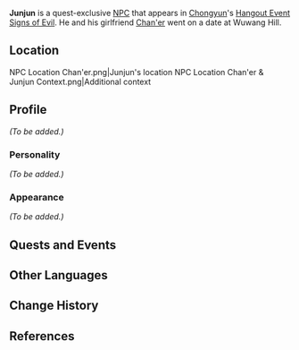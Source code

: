 {{Meta
<!-- REMOVE THIS TEMPLATE AFTER ADDING MISSING INFO -->
|missing_NPC_profile  = yes
}}
{{Character Infobox
|image            = NPC Junjun.png
|region           = Liyue
|type             = Quest NPC
|voiceEN          = [https://www.stuartkrugvo.com/ Stuart Krug]<ref>Twitter: [https://twitter.com/stuartkrugvo/status/1385276263674236928 EN VA Self Announcement]</ref>
}}
'''Junjun''' is a quest-exclusive [[NPC]] that appears in [[Chongyun]]'s [[Hangout Event]] [[Signs of Evil]]. He and his girlfriend [[Chan'er]] went on a date at Wuwang Hill.

==Location==
<gallery hideaddbutton="true" captionalign="center">
NPC Location Chan'er.png|Junjun's location
NPC Location Chan'er & Junjun Context.png|Additional context
</gallery>

==Profile==
<!-- detailed story/lore information goes here -->
''(To be added.)''

===Personality===
''(To be added.)''

===Appearance===
''(To be added.)''

==Quests and Events==
{{Quest Appearances}}

==Other Languages==
{{Other Languages|default_hidden = 1
|en      = Junjun
|zhs     = 君君
|zhs_rm  = Jūnjūn
|zht     = 君君
|zht_rm  = Jūnjūn
|ja      = 阿君
|ja_rm   = A Kun{{Assumed}}
|ko      = 준이
|ko_rm   = Jun-i
|es      = Junjun
|fr      = Junjun
|ru      = Цзюнь Цзюнь
|th      = Junjun
|vi      = Junjun
|de      = Junjun
|id      = Junjun
|pt      = Junjun
}}

==Change History==
{{Change History|1.4}}

==References==
{{Reflist}}